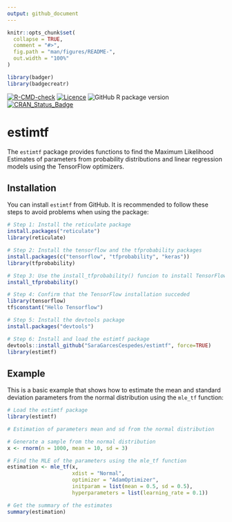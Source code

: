 ```yaml
---
output: github_document
---
```


<!-- README.md is generated from README.Rmd. Please edit that file -->

```r
knitr::opts_chunk$set(
  collapse = TRUE,
  comment = "#>",
  fig.path = "man/figures/README-",
  out.width = "100%"
)
```

```r
library(badger)
library(badgecreatr)
```


<!-- badges: start -->
[![R-CMD-check](https://github.com/SaraGarcesCespedes/estimtf/workflows/R-CMD-check/badge.svg)](https://github.com/SaraGarcesCespedes/estimtf/actions)
[![Licence](https://img.shields.io/badge/licence-GPL--3-blue.svg)](https://www.gnu.org/licenses/gpl-3.0.en.html)
![GitHub R package version](https://img.shields.io/github/r-package/v/SaraGarcesCespedes/estimtf)
[![CRAN_Status_Badge](https://www.r-pkg.org/badges/version/estimtf)](https://cran.r-project.org/package=estimtf)
<!-- [![Travis build status](https://travis-ci.com/SaraGarcesCespedes/estimtf.svg?branch=master)](https://travis-ci.com/SaraGarcesCespedes/estimtf) -->
<!-- badges: end -->

# estimtf

The `estimtf` package provides functions to find the Maximum Likelihood Estimates of parameters from probability distributions and linear regression models using the TensorFlow optimizers.

## Installation

You can install `estimtf` from GitHub. It is recommended to follow these steps to avoid problems when using the package:

``` r
# Step 1: Install the reticulate package
install.packages("reticulate")
library(reticulate)

# Step 2: Install the tensorflow and the tfprobability packages
install.packages(c("tensorflow", "tfprobability", "keras"))
library(tfprobability)

# Step 3: Use the install_tfprobability() funcion to install TensorFlow and TensorFlow Probability modules
install_tfprobability()

# Step 4: Confirm that the TensorFlow installation succeded
library(tensorflow)
tf$constant("Hello Tensorflow")

# Step 5: Install the devtools package
install.packages("devtools")

# Step 6: Install and load the estimtf package
devtools::install_github("SaraGarcesCespedes/estimtf", force=TRUE)
library(estimtf)
```

## Example

This is a basic example that shows how to estimate the mean and standard deviation parameters from the normal distribution using the `mle_tf` function:

```r
# Load the estimtf package
library(estimtf)

# Estimation of parameters mean and sd from the normal distribution

# Generate a sample from the normal distribution
x <- rnorm(n = 1000, mean = 10, sd = 3)

# Find the MLE of the parameters using the mle_tf function
estimation <- mle_tf(x, 
                     xdist = "Normal", 
                     optimizer = "AdamOptimizer",
                     initparam = list(mean = 0.5, sd = 0.5),
                     hyperparameters = list(learning_rate = 0.1))

# Get the summary of the estimates
summary(estimation)

```

